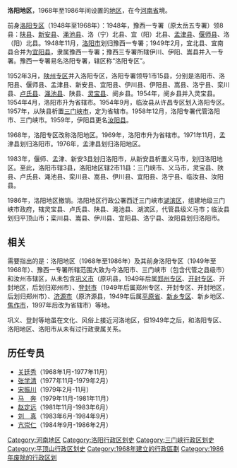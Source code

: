 {{unreferenced|time=2019-06-14T00:09:21+00:00}}
'''洛阳地区'''，1968年至1986年间设置的[[地区行政公署|地区]]，在今[[河南省|河南省]]境。

前身[[洛阳专区|洛阳专区]]（1948年至1968年）：1948年，豫西一专署（原太岳五专署）领8县：[[陕县|陕县]]、[[新安县|新安县]]、[[渑池县|渑池县]]、洛（宁）北县、宜（阳）北县、[[孟津县|孟津县]]、[[偃师县|偃师县]]、洛（阳）北县。1948年11月，[[洛阳市|洛阳市]]划归豫西一专署；1949年2月，宜北县、宜南县合并为[[宜阳县|宜阳县]]，隶属豫西一专署；豫西三专署所辖伊川、伊阳、嵩县并入一专署。豫西一专署易名洛阳专署，辖区称“洛阳专区”。

1952年3月，[[陕州专区|陕州专区]]并入洛阳专区，洛阳专署领导1市15县，分别是洛阳市、洛阳县、偃师县、孟津县、新安县、宜阳县、伊川县、伊阳县、嵩县、洛宁县、栾川县、[[卢氏县|卢氏县]]、[[渑池县|渑池县]]、陕县、[[灵宝县|灵宝县]]、阌乡县。1954年，阌乡县并入灵宝县。1954年4月，洛阳市升为省辖市。1954年9月，临汝县从许昌专区划入洛阳专区。1957年，从陕县析置[[三门峡市|三门峡市]]，定为省辖市。1958年12月，洛阳专署代管洛阳市、三门峡市。1959年，伊阳县更名[[汝阳县|汝阳县]]。

1968年，洛阳专区改称洛阳地区。1969年，洛阳市升为省辖市。1971年11月，孟津县划归洛阳市。1976年，孟津县划归洛阳地区。

1983年，偃师、孟津、新安3县划归洛阳市，从新安县析置义马市，划归洛阳地区。至此，洛阳市辖3县，洛阳地区辖2市11县：三门峡市、义马市，灵宝县、陕县、卢氏县、渑池县、栾川县、嵩县、伊川县、宜阳县、洛宁县、临汝县、汝阳县。

1986年，洛阳地区撤销。洛阳地区行政公署西迁三门峡市[[湖滨区|湖滨区]]，组建地级三门峡市政府，辖灵宝县、卢氏县、陕县、渑池县、湖滨区，代管县级义马市；临汝县划归平顶山市；栾川县、嵩县、伊川县、宜阳县、洛宁县、汝阳县划归洛阳市。

== 相关 ==
需要指出的是：洛阳地区（1968年至1986年）及其前身洛阳专区（1949年至1968年）、豫西一专署所辖范围大致为今洛阳市、三门峡市（包含代管之县级市）和汝州市辖区，从未包含[[巩义市|巩义市]]（原巩县，1949年后属[[郑州专区|郑州专区]]、[[开封专区|开封专区]]、开封地区，后划归郑州市）、[[登封市|登封市]]（1949年后属郑州专区、开封专区、开封地区，后划归郑州市）、[[济源市|济源市]]（原济源县，1949年后属[[平原省|平原省]]、[[新乡专区|新乡专区]]、新乡地区、[[焦作市|焦作市]]，1997年后改为省辖市）等地。

巩义、登封等地虽在文化、风俗上接近河洛地区，但1949年之后，和洛阳专区、洛阳地区、洛阳市从未有过行政隶属关系。

==历任专员==

*[[关廷秀|关廷秀]]（1968年1月-1977年11月）
*[[张学清|张学清]]（1977年11月-1979年2月）
*[[宋振川|宋振川]]（1979年2月-11月）
*[[马奔|马　奔]]（1979年11月-1981年11月）
*[[赵定远|赵定远]]（1981年11月-1983年6月）
*[[刘真|刘　真]]（1983年6月-1984年9月）
*[[亢崇仁|亢崇仁]]（1984年9月-1986年2月）
{{河南省历史二级政区|nocat}}
[[Category:河南地区|Category:河南地区]] 
[[Category:洛阳行政区划史|Category:洛阳行政区划史]]
[[Category:三门峡行政区划史|Category:三门峡行政区划史]]
[[Category:平顶山行政区划史|Category:平顶山行政区划史]]
[[Category:1968年建立的行政區劃|Category:1968年建立的行政區劃]] 
[[Category:1986年废除的行政区划|Category:1986年废除的行政区划]]